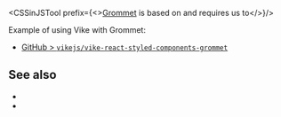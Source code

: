 
<CSSinJSTool prefix={<><a href="https://v2.grommet.io/">Grommet</a> is based on <Link href="/styled-components" noBreadcrumb /> and requires us to</>}/>

Example of using Vike with Grommet:
 - [GitHub > `vikejs/vike-react-styled-components-grommet`](https://github.com/vikejs/vike-react-styled-components-grommet)

## See also

- <Link href="/css-in-js" />
- <Link href="/styled-components" />

